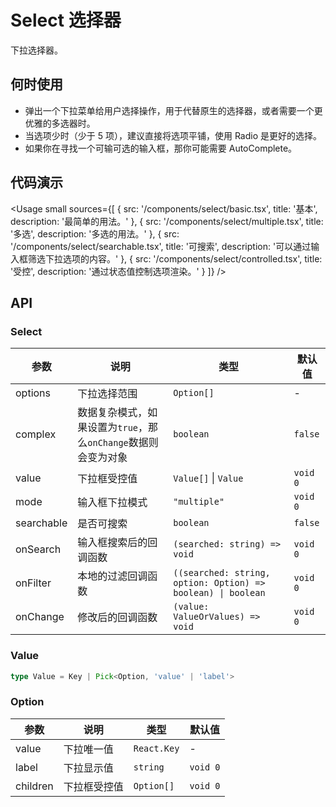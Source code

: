 
# Select 选择器

下拉选择器。

## 何时使用

- 弹出一个下拉菜单给用户选择操作，用于代替原生的选择器，或者需要一个更优雅的多选器时。
- 当选项少时（少于 5 项），建议直接将选项平铺，使用 Radio 是更好的选择。
- 如果你在寻找一个可输可选的输入框，那你可能需要 AutoComplete。

## 代码演示

<Usage
  small
  sources={[
    {
      src: '/components/select/basic.tsx',
      title: '基本',
      description: '最简单的用法。'
    },
    {
      src: '/components/select/multiple.tsx',
      title: '多选',
      description: '多选的用法。'
    },
    {
      src: '/components/select/searchable.tsx',
      title: '可搜索',
      description: '可以通过输入框筛选下拉选项的内容。'
    },
    {
      src: '/components/select/controlled.tsx',
      title: '受控',
      description: '通过状态值控制选项渲染。'
    }
  ]}
/>

## API

### Select

| 参数       | 说明                                                           | 类型                                                         | 默认值   |
| ---------- | -------------------------------------------------------------- | ------------------------------------------------------------ | -------- |
| options    | 下拉选择范围                                                   | `Option[]`                                                   | -        |
| complex    | 数据复杂模式，如果设置为`true`，那么`onChange`数据则会变为对象 | `boolean`                                                    | `false`  |
| value      | 下拉框受控值                                                   | `Value[]` \| `Value`                                         | `void 0` |
| mode       | 输入框下拉模式                                                 | `"multiple"`                                                 | `void 0` |
| searchable | 是否可搜索                                                     | `boolean`                                                    | `false`  |
| onSearch   | 输入框搜索后的回调函数                                         | `(searched: string) => void`                                 | `void 0` |
| onFilter   | 本地的过滤回调函数                                             | `((searched: string, option: Option) => boolean) \| boolean` | `void 0` |
| onChange   | 修改后的回调函数                                               | `(value: ValueOrValues) => void`                             | `void 0` |

### Value

```ts
type Value = Key | Pick<Option, 'value' | 'label'>
```

### Option

| 参数     | 说明         | 类型        | 默认值   |
| -------- | ------------ | ----------- | -------- |
| value    | 下拉唯一值   | `React.Key` | -        |
| label    | 下拉显示值   | `string`    | `void 0` |
| children | 下拉框受控值 | `Option[]`  | `void 0` |
